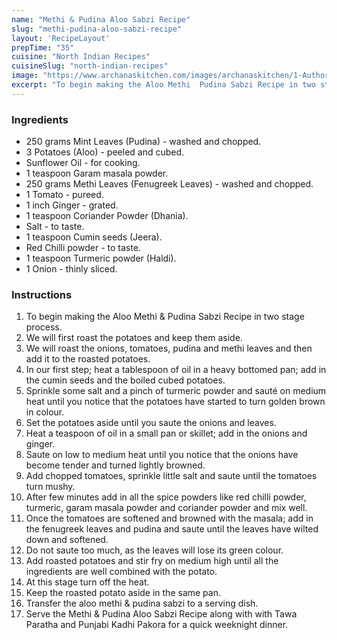 ---
name: "Methi & Pudina Aloo Sabzi Recipe"
slug: "methi-pudina-aloo-sabzi-recipe"
layout: 'RecipeLayout'
prepTime: "35"
cuisine: "North Indian Recipes"
cuisineSlug: "north-indian-recipes"
image: "https://www.archanaskitchen.com/images/archanaskitchen/1-Author/sibyl-archanaskitchen.com/Methi__Pudina_Aloo_Sabzi_Recipe_.jpg"
excerpt: "To begin making the Aloo Methi  Pudina Sabzi Recipe in two stage process"
---

### Ingredients

- 250 grams Mint Leaves (Pudina) - washed and chopped.
- 3 Potatoes (Aloo) - peeled and cubed.
- Sunflower Oil - for cooking.
- 1 teaspoon Garam masala powder.
- 250 grams Methi Leaves (Fenugreek Leaves) - washed and chopped.
- 1 Tomato - pureed.
- 1 inch Ginger - grated.
- 1 teaspoon Coriander Powder (Dhania).
- Salt - to taste.
- 1 teaspoon Cumin seeds (Jeera).
- Red Chilli powder - to taste.
- 1 teaspoon Turmeric powder (Haldi).
- 1 Onion - thinly sliced.

### Instructions

1. To begin making the Aloo Methi & Pudina Sabzi Recipe in two stage process.
1. We will first roast the potatoes and keep them aside.
1. We will roast the onions, tomatoes, pudina and methi leaves and then add it to the roasted potatoes.
1. In our first step; heat a tablespoon of oil in a heavy bottomed pan; add in the cumin seeds and the boiled cubed potatoes.
1. Sprinkle some salt and a pinch of turmeric powder and sauté on medium heat until you notice that the potatoes have started to turn golden brown in colour.
1. Set the potatoes aside until you saute the onions and leaves.
1. Heat a teaspoon of oil in a small pan or skillet; add in the onions and ginger.
1. Saute on low to medium heat until you notice that the onions have become tender and turned lightly browned.
1. Add chopped tomatoes, sprinkle little salt and saute until the tomatoes turn mushy.
1. After few minutes add in all the spice powders like red chilli powder, turmeric, garam masala powder and coriander powder and mix well.
1. Once the tomatoes are softened and browned with the masala; add in the fenugreek leaves and pudina and saute until the leaves have wilted down and softened.
1. Do not saute too much, as the leaves will lose its green colour.
1. Add roasted potatoes and stir fry on medium high until all the ingredients are well combined with the potato.
1. At this stage turn off the heat.
1. Keep the roasted potato aside in the same pan.
1. Transfer the aloo methi & pudina sabzi to a serving dish.
1. Serve the Methi & Pudina Aloo Sabzi Recipe along with with Tawa Paratha and Punjabi Kadhi Pakora for a quick weeknight dinner.
